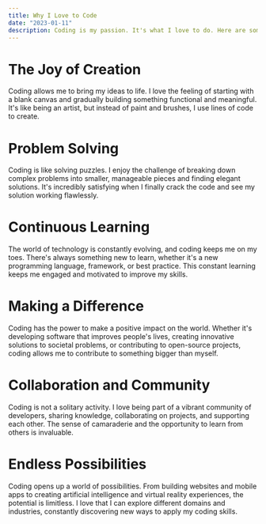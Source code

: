 ```yaml
---
title: Why I Love to Code
date: "2023-01-11"
description: Coding is my passion. It's what I love to do. Here are some of the reasons why.
---
```


# The Joy of Creation

Coding allows me to bring my ideas to life. I love the feeling of starting with a blank canvas and gradually building something functional and meaningful. It's like being an artist, but instead of paint and brushes, I use lines of code to create.


# Problem Solving

Coding is like solving puzzles. I enjoy the challenge of breaking down complex problems into smaller, manageable pieces and finding elegant solutions. It's incredibly satisfying when I finally crack the code and see my solution working flawlessly.


# Continuous Learning

The world of technology is constantly evolving, and coding keeps me on my toes. There's always something new to learn, whether it's a new programming language, framework, or best practice. This constant learning keeps me engaged and motivated to improve my skills.


# Making a Difference

Coding has the power to make a positive impact on the world. Whether it's developing software that improves people's lives, creating innovative solutions to societal problems, or contributing to open-source projects, coding allows me to contribute to something bigger than myself.


# Collaboration and Community

Coding is not a solitary activity. I love being part of a vibrant community of developers, sharing knowledge, collaborating on projects, and supporting each other. The sense of camaraderie and the opportunity to learn from others is invaluable.


# Endless Possibilities

Coding opens up a world of possibilities. From building websites and mobile apps to creating artificial intelligence and virtual reality experiences, the potential is limitless. I love that I can explore different domains and industries, constantly discovering new ways to apply my coding skills.